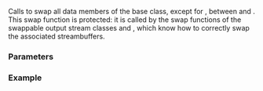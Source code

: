 {{cpp/io/basic_ostream/title|swap}}
{{cpp/io/basic_ostream/navbar}}
{{dcl begin}}
{{dcl|since=c++11|1=
protected:
void swap( basic_ostream&amp; rhs );
}}
{{dcl end}}

Calls {{c|basic_ios::swap(rhs)}} to swap all data members of the base class, except for {{c|rdbuf()}}, between {{c|*this}} and {{c|rhs}}. This swap function is protected: it is called by the swap functions of the swappable output stream classes {{lc|std::basic_ofstream}} and {{lc|std::basic_ostringstream}}, which know how to correctly swap the associated streambuffers.

===Parameters===
{{par begin}}
{{par|rhs|a basic_ostream of the same type to swap with}}
{{par end}}

===Example===
{{example
|code=
#include &lt;iostream&gt;
#include &lt;sstream&gt;
#include &lt;utility&gt;

int main()
{
    std::ostringstream s1("hello");
    std::ostringstream s2("bye");

    s1.swap(s2); // OK, ostringstream has a public swap()
    std::swap(s1, s2); // OK, calls s1.swap(s2)

//  std::cout.swap(s2); // ERROR: swap is a protected member

    std::cout &lt;&lt; s1.str() &lt;&lt; '\n';
}
|output=
hello
}}

{{langlinks|de|es|fr|it|ja|pt|ru|zh}}
